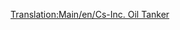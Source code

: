 [[Translation:Main/en/Cs-Inc. Oil Tanker]]
{{nl/Schepen|Naam=Cs-Inc. olietanker
|Afbeelding=[[File:en/OilTanker.png|Cs-Inc. olietanker]]
|Kosten=£33,511 ($67,022)
|Snelheid=40 km/h (25 mph)
|Onderhoudskosten=£2,050 ($4,100)
|Ontworpen=1968
|Levensduur=30
|Capaciteit=350,000 liters olie
|Omschrijving=De Cs-Inc. olietanker is een grote olietanker. Het kan meer olie transporteren dan zijn voorganger en kan varen op een hogere snelheid.
|Real-life=Fictief. Cs staat natuurlijk voor Chris Sawyer.
}}
